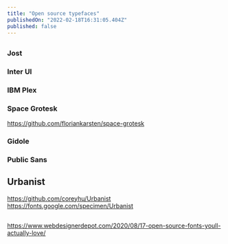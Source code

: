 ```yaml
---
title: "Open source typefaces"
publishedOn: "2022-02-18T16:31:05.404Z"
published: false
---
```


## 

### Jost

### Inter UI

### IBM Plex

### Space Grotesk
https://github.com/floriankarsten/space-grotesk

### Gidole

### Public Sans 

## Urbanist
https://github.com/coreyhu/Urbanist
https://fonts.google.com/specimen/Urbanist


##
https://www.webdesignerdepot.com/2020/08/17-open-source-fonts-youll-actually-love/
